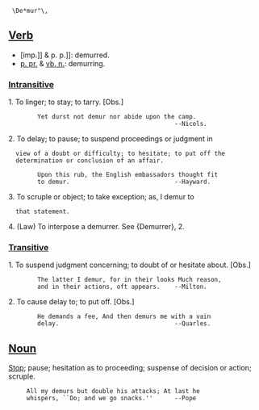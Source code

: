   \De*mur"\,

==[[Verb]]==
*[imp.]] & p. p.]]: demurred.
*[[p. pr.]] & [[vb. n.]]: demurring.

===[[Intransitive]]===

1. To linger; to stay; to tarry. [Obs.]

         Yet durst not demur nor abide upon the camp.
                                               --Nicols.

2. To delay; to pause; to suspend proceedings or judgment in
   view of a doubt or difficulty; to hesitate; to put off the
   determination or conclusion of an affair.

         Upon this rub, the English embassadors thought fit
         to demur.                             --Hayward.

3. To scruple or object; to take exception; as, I demur to
   that statement.

4. (Law) To interpose a demurrer. See {Demurrer}, 2.

===[[Transitive]]===

1. To suspend judgment concerning; to doubt of or hesitate about. [Obs.]

         The latter I demur, for in their looks Much reason,
         and in their actions, oft appears.    --Milton.

2. To cause delay to; to put off. [Obs.]

         He demands a fee, And then demurs me with a vain
         delay.                                --Quarles.

==[[Noun]]==

[[Stop]]; pause; hesitation as to proceeding; suspense of decision or action; scruple.

      All my demurs but double his attacks; At last he
      whispers, ``Do; and we go snacks.''      --Pope